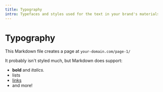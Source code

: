 ```yaml
---
title: Typography
intro: Typefaces and styles used for the text in your brand's materials, from headlines to body copy, to create a consistent look and feel.
---
```


# Typography

This Markdown file creates a page at `your-domain.com/page-1/`

It probably isn't styled much, but Markdown does support:
- **bold** and _italics._
- lists
- [links](https://astro.build)
- and more!